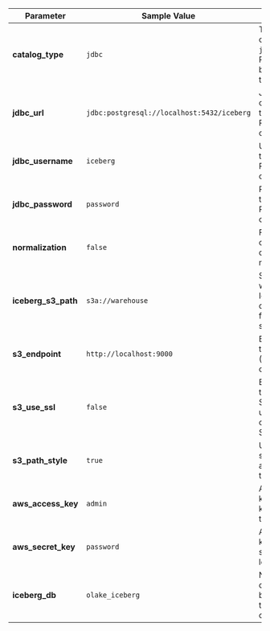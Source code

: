 
| Parameter           | Sample Value                                   | Description                                                                                             |
|---------------------|------------------------------------------------|---------------------------------------------------------------------------------------------------------|
| **catalog_type**    | `jdbc`                                         | Type of catalog. Use `jdbc` for a PostgreSQL-based catalog tests.                             |
| **jdbc_url**        | `jdbc:postgresql://localhost:5432/iceberg`       | JDBC URL for connecting to the PostgreSQL catalog.                                                     |
| **jdbc_username**   | `iceberg`                                      | Username for the PostgreSQL catalog.                                                                    |
| **jdbc_password**   | `password`                                     | Password for the PostgreSQL catalog.                                                                    |
| **normalization**   | `false`                                        | Flag to enable or disable data normalization.                                                         |
| **iceberg_s3_path** | `s3a://warehouse`                              | S3 path where the Iceberg data/metadata files will be stored.                                          |
| **s3_endpoint**     | `http://localhost:9000`                        | Endpoint for the S3 service (Minio in this case).                                                       |
| **s3_use_ssl**      | `false`                                        | Boolean flag to determine if SSL should be used when connecting to S3.                                  |
| **s3_path_style**   | `true`                                         | Use path-style addressing for the S3 API.                                                              |
| **aws_access_key**  | `admin`                                        | AWS access key (or Minio key for local testing).                                                       |
| **aws_secret_key**  | `password`                                     | AWS secret key (or Minio secret for local testing).                                                    |
| **iceberg_db**      | `olake_iceberg`                                | Name of the database to be created in the Iceberg catalog.                                             |

